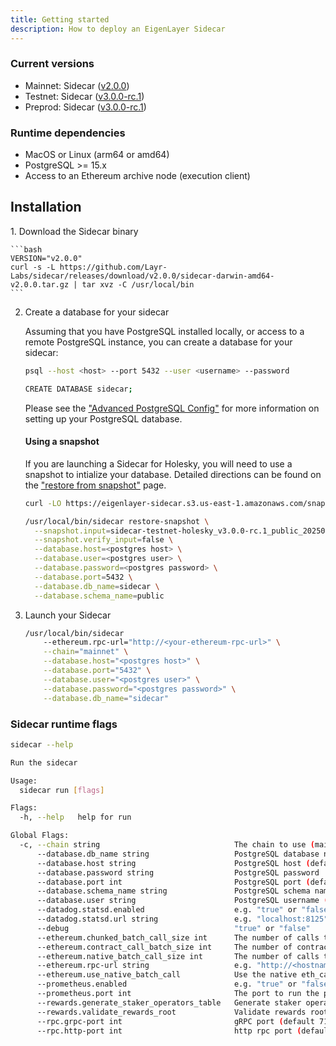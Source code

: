 ```yaml
---
title: Getting started
description: How to deploy an EigenLayer Sidecar
---
```



### Current versions

* Mainnet: Sidecar ([v2.0.0](https://github.com/Layr-Labs/sidecar/releases/tag/v2.0.0))
* Testnet: Sidecar ([v3.0.0-rc.1](https://github.com/Layr-Labs/sidecar/releases/tag/v3.0.0-rc.1))
* Preprod: Sidecar ([v3.0.0-rc.1](https://github.com/Layr-Labs/sidecar/releases/tag/v3.0.0-rc.1))

### Runtime dependencies

* MacOS or Linux (arm64 or amd64)
* PostgreSQL >= 15.x
* Access to an Ethereum archive node (execution client)

## Installation


<Steps>
1. Download the Sidecar binary

    ```bash
    VERSION="v2.0.0"
    curl -s -L https://github.com/Layr-Labs/sidecar/releases/download/v2.0.0/sidecar-darwin-amd64-v2.0.0.tar.gz | tar xvz -C /usr/local/bin
    ```

2. Create a database for your sidecar

    Assuming that you have PostgreSQL installed locally, or access to a remote PostgreSQL instance, you can create a database for your sidecar:

    ```bash
    psql --host <host> --port 5432 --user <username> --password

    CREATE DATABASE sidecar;
    ```

    Please see the ["Advanced PostgreSQL Config"](running/advanced-postgres) for more information on setting up your PostgreSQL database.

    #### Using a snapshot

    If you are launching a Sidecar for Holesky, you will need to use a snapshot to intialize your database. Detailed directions can be found on the ["restore from snapshot"](running/snapshots) page.

    ```bash
    curl -LO https://eigenlayer-sidecar.s3.us-east-1.amazonaws.com/snapshots/testnet-holesky/sidecar-testnet-holesky_v3.0.0-rc.1_public_20250122.dump

    /usr/local/bin/sidecar restore-snapshot \
      --snapshot.input=sidecar-testnet-holesky_v3.0.0-rc.1_public_20250122.dump \
      --snapshot.verify_input=false \
      --database.host=<postgres host> \
      --database.user=<postgres user> \
      --database.password=<postgres password> \
      --database.port=5432 \
      --database.db_name=sidecar \
      --database.schema_name=public
    ```

3. Launch your Sidecar

    ```bash
    /usr/local/bin/sidecar
        --ethereum.rpc-url="http://<your-ethereum-rpc-url>" \
        --chain="mainnet" \
        --database.host="<postgres host>" \
        --database.port="5432" \
        --database.user="<postgres user>" \
        --database.password="<postgres password>" \
        --database.db_name="sidecar"
    ```

</Steps>


### Sidecar runtime flags

```bash
sidecar --help

Run the sidecar

Usage:
  sidecar run [flags]

Flags:
  -h, --help   help for run

Global Flags:
  -c, --chain string                              The chain to use (mainnet, holesky, preprod (default "mainnet")
      --database.db_name string                   PostgreSQL database name (default "sidecar")
      --database.host string                      PostgreSQL host (default "localhost")
      --database.password string                  PostgreSQL password
      --database.port int                         PostgreSQL port (default 5432)
      --database.schema_name string               PostgreSQL schema name (default "public")
      --database.user string                      PostgreSQL username (default "sidecar")
      --datadog.statsd.enabled                    e.g. "true" or "false"
      --datadog.statsd.url string                 e.g. "localhost:8125"
      --debug                                     "true" or "false"
      --ethereum.chunked_batch_call_size int      The number of calls to make in parallel when using the chunked batch call method (default 10)
      --ethereum.contract_call_batch_size int     The number of contract calls to batch together when fetching data from the Ethereum node (default 25)
      --ethereum.native_batch_call_size int       The number of calls to batch together when using the native eth_call method (default 500)
      --ethereum.rpc-url string                   e.g. "http://<hostname>:8545"
      --ethereum.use_native_batch_call            Use the native eth_call method for batch calls (default true)
      --prometheus.enabled                        e.g. "true" or "false"
      --prometheus.port int                       The port to run the prometheus server on (default 2112)
      --rewards.generate_staker_operators_table   Generate staker operators table while indexing
      --rewards.validate_rewards_root             Validate rewards roots while indexing (default true)
      --rpc.grpc-port int                         gRPC port (default 7100)
      --rpc.http-port int                         http rpc port (default 7101)

```

